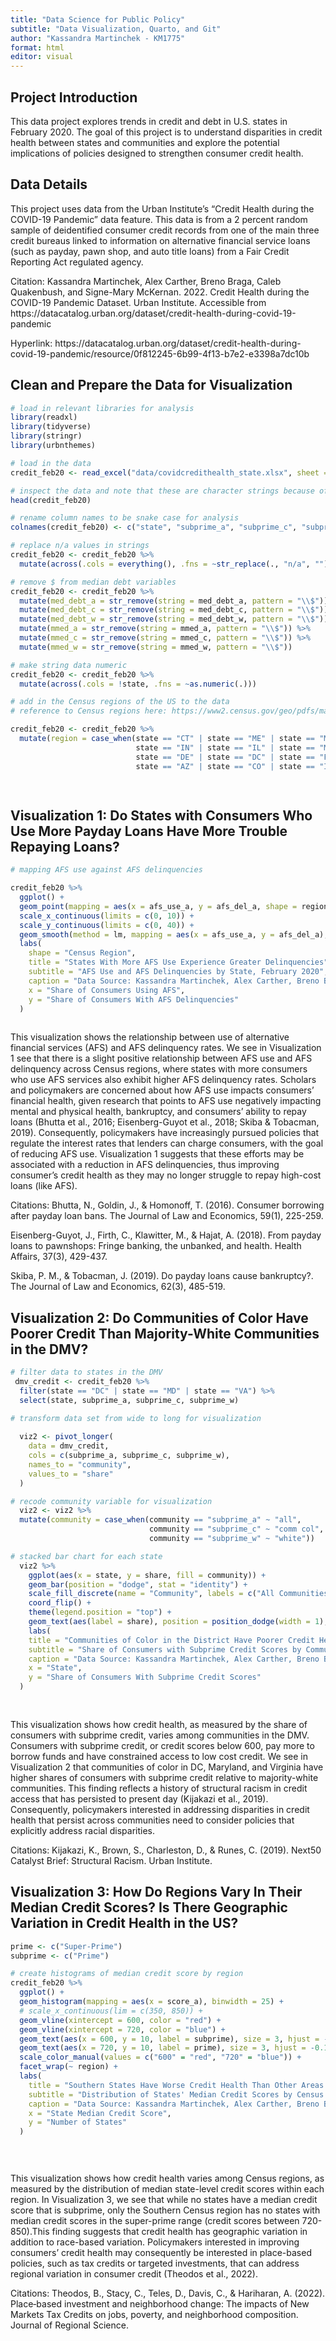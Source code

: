 ```yaml
---
title: "Data Science for Public Policy"
subtitle: "Data Visualization, Quarto, and Git"
author: "Kassandra Martinchek - KM1775"
format: html
editor: visual
---
```


## Project Introduction

This data project explores trends in credit and debt in U.S. states in February 2020. The goal of this project is to understand disparities in credit health between states and communities and explore the potential implications of policies designed to strengthen consumer credit health.

## Data Details

This project uses data from the Urban Institute's "Credit Health during the COVID-19 Pandemic" data feature. This data is from a 2 percent random sample of deidentified consumer credit records from one of the main three credit bureaus linked to information on alternative financial service loans (such as payday, pawn shop, and auto title loans) from a Fair Credit Reporting Act regulated agency.

Citation: Kassandra Martinchek, Alex Carther, Breno Braga, Caleb Quakenbush, and Signe-Mary McKernan. 2022. Credit Health during the COVID-19 Pandemic Dataset. Urban Institute. Accessible from https://datacatalog.urban.org/dataset/credit-health-during-covid-19-pandemic

Hyperlink: https://datacatalog.urban.org/dataset/credit-health-during-covid-19-pandemic/resource/0f812245-6b99-4f13-b7e2-e3398a7dc10b 

## Clean and Prepare the Data for Visualization

```r

# load in relevant libraries for analysis
library(readxl)
library(tidyverse)
library(stringr)
library(urbnthemes)

# load in the data
credit_feb20 <- read_excel("data/covidcredithealth_state.xlsx", sheet = "State 2020_02")

# inspect the data and note that these are character strings because of n/a values
head(credit_feb20)

# rename column names to be snake case for analysis
colnames(credit_feb20) <- c("state", "subprime_a", "subprime_c", "subprime_w", "collections_a", "collections_c", "collections_w", "med_debt_a", "med_debt_c", "med_debt_w", "cred_use_a", "cred_use_c", "cred_use_w", "stud_del_a", "stud_del_c", "stud_del_w", "cred_del_a", "cred_del_c", "cred_del_w", "auto_del_a", "auto_del_c", "auto_del_w", "mort_del_a", "mort_del_c", "mort_del_w", "afs_use_a", "afs_use_c", "afs_use_w", "afs_del_a", "afs_del_c", "afs_del_w", "score_a", "score_c", "score_w", "mmed_a", "mmed_c", "mmed_w", "medical_a", "medical_c", "medical_w")

# replace n/a values in strings
credit_feb20 <- credit_feb20 %>%
  mutate(across(.cols = everything(), .fns = ~str_replace(., "n/a", ""))) 

# remove $ from median debt variables
credit_feb20 <- credit_feb20 %>%
  mutate(med_debt_a = str_remove(string = med_debt_a, pattern = "\\$")) %>%
  mutate(med_debt_c = str_remove(string = med_debt_c, pattern = "\\$")) %>%
  mutate(med_debt_w = str_remove(string = med_debt_w, pattern = "\\$")) %>%
  mutate(mmed_a = str_remove(string = mmed_a, pattern = "\\$")) %>%
  mutate(mmed_c = str_remove(string = mmed_c, pattern = "\\$")) %>%
  mutate(mmed_w = str_remove(string = mmed_w, pattern = "\\$")) 

# make string data numeric
credit_feb20 <- credit_feb20 %>%
  mutate(across(.cols = !state, .fns = ~as.numeric(.))) 

# add in the Census regions of the US to the data
# reference to Census regions here: https://www2.census.gov/geo/pdfs/maps-data/maps/reference/us_regdiv.pdf

credit_feb20 <- credit_feb20 %>%
  mutate(region = case_when(state == "CT" | state == "ME" | state == "MA" | state == "NH" | state == "RI" | state == "VT" | state == "NJ" | state == "NY" | state == "PA" ~ "northeast",
                            state == "IN" | state == "IL" | state == "MI" | state == "OH" | state == "WI" | state == "IA" | state == "KS" | state == "MN" | state == "MO" | state == "NE" | state == "ND" | state == "SD" ~ "midwest", 
                            state == "DE" | state == "DC" | state == "FL" | state == "GA" | state == "MD" | state == "NC" | state == "SC" | state == "VA" | state == "WV" | state == "AL" | state == "KY" | state == "MS" | state == "TN" | state == "AR" | state == "LA" | state == "OK" | state == "TX" ~ "south",
                            state == "AZ" | state == "CO" | state == "ID" | state == "NM" | state == "MT" | state == "UT" | state == "NV" | state == "WY" | state == "AK" | state == "CA" | state == "HI" | state == "OR" | state == "WA" ~ "west"))

         
```

## Visualization 1: Do States with Consumers Who Use More Payday Loans Have More Trouble Repaying Loans?

```r

# mapping AFS use against AFS delinquencies

credit_feb20 %>%
  ggplot() +
  geom_point(mapping = aes(x = afs_use_a, y = afs_del_a, shape = region), color = "#1696d2", size = 2)  +
  scale_x_continuous(limits = c(0, 10)) +
  scale_y_continuous(limits = c(0, 40)) +
  geom_smooth(method = lm, mapping = aes(x = afs_use_a, y = afs_del_a), color = "#fdbf11", linetype = "solid") +
  labs(
    shape = "Census Region",
    title = "States With More AFS Use Experience Greater Delinquencies",
    subtitle = "AFS Use and AFS Delinquencies by State, February 2020",
    caption = "Data Source: Kassandra Martinchek, Alex Carther, Breno Braga, Caleb Quakenbush, and Signe-Mary McKernan. 2022. Credit Health during the COVID-19 Pandemic Dataset. Urban Institute. Accessible from https://datacatalog.urban.org/dataset/credit-health-during-covid-19-pandemic",
    x = "Share of Consumers Using AFS",
    y = "Share of Consumers With AFS Delinquencies"
  ) 
         
```

This visualization shows the relationship between use of alternative financial services (AFS) and AFS delinquency rates. We see in Visualization 1 see that there is a slight positive relationship between AFS use and AFS delinquency across Census regions, where states with more consumers who use AFS services also exhibit higher AFS delinquency rates. Scholars and policymakers are concerned about how AFS use impacts consumers' financial health, given research that points to AFS use negatively impacting mental and physical health, bankruptcy, and consumers' ability to repay loans (Bhutta et al., 2016; Eisenberg-Guyot et al., 2018; Skiba & Tobacman, 2019). Consequently, policymakers have increasingly pursued policies that regulate the interest rates that lenders can charge consumers, with the goal of reducing AFS use. Visualization 1 suggests that these efforts may be associated with a reduction in AFS delinquencies, thus improving consumer's credit health as they may no longer struggle to repay high-cost loans (like AFS).

Citations:
Bhutta, N., Goldin, J., & Homonoff, T. (2016). Consumer borrowing after payday loan bans. The Journal of Law and Economics, 59(1), 225-259.

Eisenberg-Guyot, J., Firth, C., Klawitter, M., & Hajat, A. (2018). From payday loans to pawnshops: Fringe banking, the unbanked, and health. Health Affairs, 37(3), 429-437.

Skiba, P. M., & Tobacman, J. (2019). Do payday loans cause bankruptcy?. The Journal of Law and Economics, 62(3), 485-519.

## Visualization 2: Do Communities of Color Have Poorer Credit Than Majority-White Communities in the DMV?

```r

# filter data to states in the DMV
 dmv_credit <- credit_feb20 %>%
  filter(state == "DC" | state == "MD" | state == "VA") %>%
  select(state, subprime_a, subprime_c, subprime_w)

# transform data set from wide to long for visualization
 
  viz2 <- pivot_longer(
    data = dmv_credit,
    cols = c(subprime_a, subprime_c, subprime_w),
    names_to = "community",
    values_to = "share"
  )

# recode community variable for visualization
  viz2 <- viz2 %>%
  mutate(community = case_when(community == "subprime_a" ~ "all",
                               community == "subprime_c" ~ "comm col",
                               community == "subprime_w" ~ "white"))

# stacked bar chart for each state
  viz2 %>%
    ggplot(aes(x = state, y = share, fill = community)) +
    geom_bar(position = "dodge", stat = "identity") +
    scale_fill_discrete(name = "Community", labels = c("All Communities", "Communities of Color", "Majority White Communities")) +
    coord_flip() +
    theme(legend.position = "top") +
    geom_text(aes(label = share), position = position_dodge(width = 1), hjust = -0.2, size = 3) +
    labs(
    title = "Communities of Color in the District Have Poorer Credit Health",
    subtitle = "Share of Consumers with Subprime Credit Scores by Community in Maryland, DC, and Virginia, February 2020",
    caption = "Data Source: Kassandra Martinchek, Alex Carther, Breno Braga, Caleb Quakenbush, and Signe-Mary McKernan. 2022. Credit Health during the COVID-19 Pandemic Dataset. Urban Institute. Accessible from https://datacatalog.urban.org/dataset/credit-health-during-covid-19-pandemic",
    x = "State",
    y = "Share of Consumers With Subprime Credit Scores"
  ) 
    
         
```

This visualization shows how credit health, as measured by the share of consumers with subprime credit, varies among communities in the DMV. Consumers with subprime credit, or credit scores below 600, pay more to borrow funds and have constrained access to low cost credit. We see in Visualization 2 that communities of color in DC, Maryland, and Virginia have higher shares of consumers with subprime credit relative to majority-white communities. This finding reflects a history of structural racism in credit access that has persisted to present day (Kijakazi et al., 2019). Consequently, policymakers interested in addressing disparities in credit health that persist across communities  need to consider policies that explicitly address racial disparities. 

Citations:
Kijakazi, K., Brown, S., Charleston, D., & Runes, C. (2019). Next50 Catalyst Brief: Structural Racism. Urban Institute.


## Visualization 3: How Do Regions Vary In Their Median Credit Scores? Is There Geographic Variation in Credit Health in the US?

```r

prime <- c("Super-Prime")
subprime <- c("Prime")

# create histograms of median credit score by region
credit_feb20 %>%
  ggplot() +
  geom_histogram(mapping = aes(x = score_a), binwidth = 25) + 
  # scale_x_continuous(lim = c(350, 850)) +
  geom_vline(xintercept = 600, color = "red") +
  geom_vline(xintercept = 720, color = "blue") +
  geom_text(aes(x = 600, y = 10, label = subprime), size = 3, hjust = -0.1) +
  geom_text(aes(x = 720, y = 10, label = prime), size = 3, hjust = -0.1) +
  scale_color_manual(values = c("600" = "red", "720" = "blue")) +
  facet_wrap(~ region) +
  labs(
    title = "Southern States Have Worse Credit Health Than Other Areas of the US",
    subtitle = "Distribution of States' Median Credit Scores by Census Region, February 2020",
    caption = "Data Source: Kassandra Martinchek, Alex Carther, Breno Braga, Caleb Quakenbush, and Signe-Mary McKernan. 2022. Credit Health during the COVID-19 Pandemic Dataset. Urban Institute. Accessible from https://datacatalog.urban.org/dataset/credit-health-during-covid-19-pandemic",
    x = "State Median Credit Score",
    y = "Number of States"
  )
  

         
```

This visualization shows how credit health varies among Census regions, as measured by the distribution of median state-level credit scores within each region. In Visualization 3, we see that while no states have a median credit score that is subprime, only the Southern Census region has no states with median credit scores in the super-prime range (credit scores between 720-850).This finding suggests that credit health has geographic variation in addition to race-based variation. Policymakers interested in improving consumers' credit health may consequently be interested in place-based policies, such as tax credits or targeted investments,  that can address regional variation in consumer credit (Theodos et al., 2022). 

Citations:
Theodos, B., Stacy, C., Teles, D., Davis, C., & Hariharan, A. (2022). Place‐based investment and neighborhood change: The impacts of New Markets Tax Credits on jobs, poverty, and neighborhood composition. Journal of Regional Science.

